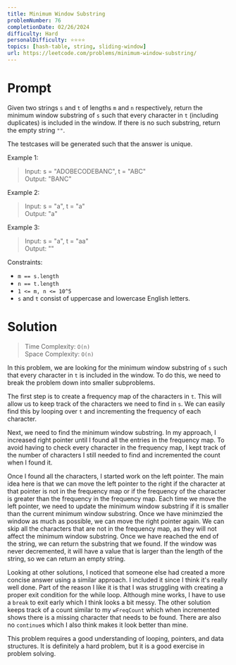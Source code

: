 ```yaml
---
title: Minimum Window Substring
problemNumber: 76
completionDate: 02/26/2024
difficulty: Hard
personalDifficulty: ⭐️⭐️⭐️⭐️
topics: [hash-table, string, sliding-window]
url: https://leetcode.com/problems/minimum-window-substring/
---
```


# Prompt

Given two strings `s` and `t` of lengths `m` and `n` respectively, return the
minimum window substring of `s` such that every character in `t` (including
duplicates) is included in the window. If there is no such substring, return the
empty string `""`.

The testcases will be generated such that the answer is unique.

Example 1:

> Input: s = "ADOBECODEBANC", t = "ABC"\
> Output: "BANC"

Example 2:

> Input: s = "a", t = "a"\
> Output: "a"

Example 3:

> Input: s = "a", t = "aa"\
> Output: ""

Constraints:

- `m == s.length`
- `n == t.length`
- `1 <= m, n <= 10^5`
- `s` and `t` consist of uppercase and lowercase English letters.

# Solution

> Time Complexity: `O(n)`\
> Space Complexity: `O(n)`

In this problem, we are looking for the minimum window substring of `s` such
that every character in `t` is included in the window. To do this, we need to
break the problem down into smaller subproblems.

The first step is to create a frequency map of the characters in `t`. This will
allow us to keep track of the characters we need to find in `s`. We can easily
find this by looping over `t` and incrementing the frequency of each character.

Next, we need to find the minimum window substring. In my approach, I increased
right pointer until I found all the entries in the frequency map. To avoid
having to check every character in the frequency map, I kept track of the number
of characters I still needed to find and incremented the count when I found it.

Once I found all the characters, I started work on the left pointer. The main
idea here is that we can move the left pointer to the right if the character at
that pointer is not in the frequency map or if the frequency of the character is
greater than the frequency in the frequency map. Each time we move the left
pointer, we need to update the minimum window substring if it is smaller than
the current minimum window substring. Once we have minimzied the window as much
as possible, we can move the right pointer again. We can skip all the characters
that are not in the frequency map, as they will not affect the minimum window
substring. Once we have reached the end of the string, we can return the
substring that we found. If the window was never decremented, it will have a
value that is larger than the length of the string, so we can return an empty
string.

Looking at other solutions, I noticed that someone else had created a more
concise answer using a similar approach. I included it since I think it's really
well done. Part of the reason I like it is that I was struggling with creating a
proper exit condition for the while loop. Although mine works, I have to use a
`break` to exit early which I think looks a bit messy. The other solution keeps
track of a count similar to my `wFreqCount` which when incremented shows there
is a missing character that needs to be found. There are also no `continue`s
which I also think makes it look better than mine.

This problem requires a good understanding of looping, pointers, and data
structures. It is definitely a hard problem, but it is a good exercise in
problem solving.
